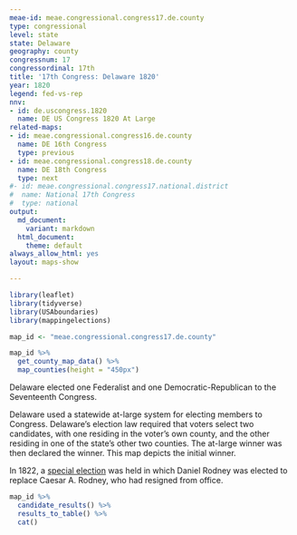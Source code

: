 ```yaml
---
meae-id: meae.congressional.congress17.de.county
type: congressional
level: state
state: Delaware
geography: county
congressnum: 17
congressordinal: 17th
title: '17th Congress: Delaware 1820'
year: 1820
legend: fed-vs-rep
nnv:
- id: de.uscongress.1820
  name: DE US Congress 1820 At Large
related-maps:
- id: meae.congressional.congress16.de.county
  name: DE 16th Congress
  type: previous
- id: meae.congressional.congress18.de.county
  name: DE 18th Congress
  type: next
#- id: meae.congressional.congress17.national.district
#  name: National 17th Congress
#  type: national
output:
  md_document:
    variant: markdown
  html_document:
    theme: default
always_allow_html: yes
layout: maps-show

---
```


```r
library(leaflet)
library(tidyverse)
library(USAboundaries)
library(mappingelections)

map_id <- "meae.congressional.congress17.de.county"
```

<div class="map">

```r
map_id %>%
  get_county_map_data() %>%
  map_counties(height = "450px")
```

</div>

Delaware elected one Federalist and one Democratic-Republican to the Seventeenth Congress.

Delaware used a statewide at-large system for electing members to Congress. Delaware’s election law required that voters select two candidates, with one residing in the voter’s own county, and the other residing in one of the state's other two counties. The at-large winner was then declared the winner.  This map depicts the initial winner.

In 1822, a [special election](https://elections.lib.tufts.edu/catalog/tufts:de.uscongressspecial.1822) was held in which Daniel Rodney was elected to replace Caesar A. Rodney, who had resigned from office.

<div class="results-table">

```r
map_id %>%
  candidate_results() %>%
  results_to_table() %>%
  cat()
```

</div>
